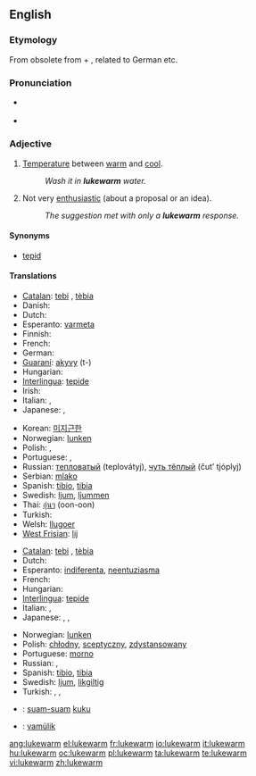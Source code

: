==English==

===Etymology===
From obsolete {{term|luke||lukewarm}} from {{etyl|ang}} {{term|hleow|hlēow|lang=ang}} + {{term|warm}}, related to German {{term|lauwarm|lang=de}} etc.

===Pronunciation===
* {{a|GenAM}} {{IPA|[ˌlukˈwɔɹm]}}
* {{audio|en-us-lukewarm.ogg|Audio (US)}}

===Adjective===
{{en-adj|-}}

# [[temperature|Temperature]] between [[warm]] and [[cool]].
#: ''Wash it in '''lukewarm''' water.''
# Not very [[enthusiastic]] (about a proposal or an idea).
#: ''The suggestion met with only a '''lukewarm''' response.''

====Synonyms====
* [[tepid]]

====Translations====
{{trans-top|temperature}}
* [[Catalan]]: [[tebi]] {{m}}, [[tèbia]] {{f}}
* Danish: {{t|da|lunken}}
* Dutch: {{t+|nl|lauw}}
* Esperanto: [[varmeta]]
* Finnish: {{t-|fi|haalea}}
* French: {{t+|fr|tiède}}
* German: {{t-|de|lauwarm}}
* [[Guaraní]]: [[akyvy]] (t-)
* Hungarian: {{t+|hu|langyos}}
* [[Interlingua]]: [[tepide]]
* Irish: {{t-|ga|bog|xs=Irish}}
* Italian: {{t-|it|tiepido|m}}, {{t+|it|tiepida|f}}
* Japanese: {{t|ja|ぬるい|tr=nurui|sc=Jpan}}, {{t|ja|生暖かい|tr=nama-atatakai|sc=Jpan}}
{{trans-mid}}
* Korean: [[미지근한]]
* Norwegian: [[lunken]]
* Polish: {{t-|pl|chłodny}}, {{t+|pl|letni}}
* Portuguese: {{t+|pt|morno}}, {{t+|pt|tépido}}
* Russian: [[тепловатый]] (teplovátyj), [[чуть тёплый]] (čut’ tjóplyj)
* Serbian: [[mlako]] {{n}}
* Spanish: [[tibio]], {{m}} [[tibia]] {{f}}
* Swedish: [[ljum]], [[ljummen]]
* Thai: [[อุ่นๆ]] (oon-oon)
* Turkish: {{t+|tr|ılık}}
* Welsh: [[llugoer]]
* [[West Frisian]]: [[lij]]
{{trans-bottom}}

{{trans-top|not very enthusiastic}}
* [[Catalan]]: [[tebi]] {{m}}, [[tèbia]] {{f}}
* Dutch: {{t+|nl|lauw}}
* Esperanto: [[indiferenta]], [[neentuziasma]]
* French: {{t+|fr|tiède}}
* Hungarian: {{t-|hu|lagymatag}}
* [[Interlingua]]: [[tepide]]
* Italian: {{t-|it|tiepido|m}}, {{t+|it|tiepida|f}}
* Japanese: {{t|ja|冷めた|tr=sameta|sc=Jpan}}, {{t|ja|白けた|tr=shiraketa|sc=Jpan}}, {{t|ja|気が進まない|tr=ki ga susumanai|sc=Jpan}}
{{trans-mid}}
* Norwegian: [[lunken]]
* Polish: [[chłodny]], [[sceptyczny]], [[zdystansowany]]
* Portuguese: [[morno]]
* Russian: {{t+|ru|прохладный|tr=prokhládnyj|sc=Cyrl}}, {{t+|ru|равнодушный|tr=ravnodúšnyj|sc=Cyrl}}
* Spanish: [[tibio]], {{m}} [[tibia]] {{f}}
* Swedish: [[ljum]], [[likgiltig]]
* Turkish: {{t+|tr|umursamaz}}, {{t+|tr|ilgisiz}}, {{t+|tr|kayıtsız}}
{{trans-bottom}}

{{checktrans-top}}
* {{ttbc|Indonesian}}: [[suam-suam]] [[kuku]]
{{checktrans-mid}}
* {{ttbc|Volapük}}: [[vamülik]]
{{checktrans-bottom}}

[[ang:lukewarm]]
[[el:lukewarm]]
[[fr:lukewarm]]
[[io:lukewarm]]
[[it:lukewarm]]
[[hu:lukewarm]]
[[oc:lukewarm]]
[[pl:lukewarm]]
[[ta:lukewarm]]
[[te:lukewarm]]
[[vi:lukewarm]]
[[zh:lukewarm]]